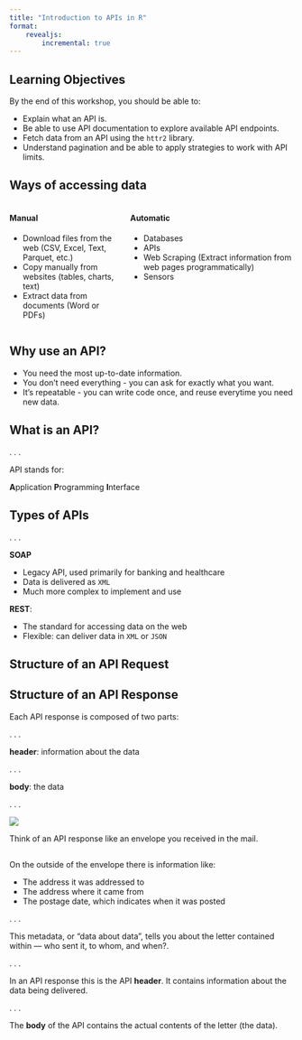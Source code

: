 ```yaml
---
title: "Introduction to APIs in R"
format: 
    revealjs:
        incremental: true
---
```


## Learning Objectives

By the end of this workshop, you should be able to: 

- Explain what an API is.
- Be able to use API documentation to explore available API endpoints.
- Fetch data from an API using the `httr2` library.
- Understand pagination and be able to apply strategies to work with API limits. 

## Ways of accessing data

:::: {.columns}

::: {.column width="40%"}

#### Manual 

- Download files from the web (CSV, Excel, Text, Parquet, etc.)
- Copy manually from websites (tables, charts, text)
- Extract data from documents (Word  or PDFs)

:::


::: {.column width="60%"}

#### Automatic

- Databases
- APIs
- Web Scraping (Extract information from web pages programmatically)
- Sensors
:::

::::


## Why use an API?

- You need the most up-to-date information.
- You don't need everything - you can ask for exactly what you want.
- It's repeatable - you can write code once, and reuse everytime you need new data.
  
## What is an API?

. . . 

API stands for:

**A**pplication **P**rogramming **I**nterface

## Types of APIs

. . .

**SOAP** 

- Legacy API, used primarily for banking and healthcare
- Data is delivered as `XML`
- Much more complex to implement and use

**REST**: 

- The standard for accessing data on the web
- Flexible: can deliver data in `XML` or `JSON`

## Structure of an API Request

## Structure of an API Response

Each API response is composed of two parts:

. . . 

**header**: information about the data 

. . . 

**body**: the data

. . .

![](https://developers.elementor.com/docs/assets/img/elementor-placeholder-image.png)

Think of an API response like an envelope you received in the mail. 

## 

On the outside of the envelope there is information like:

- The address it was addressed to
- The address where it came from
- The postage date, which indicates when it was posted

. . . 

This metadata, or "data about data", tells you about the letter contained within --- who sent it, to whom, and when?. 

. . .

In an API response this is the API **header**. It contains information about the data being delivered. 

. . .

The **body** of the API contains the actual contents of the letter (the data).

## 

